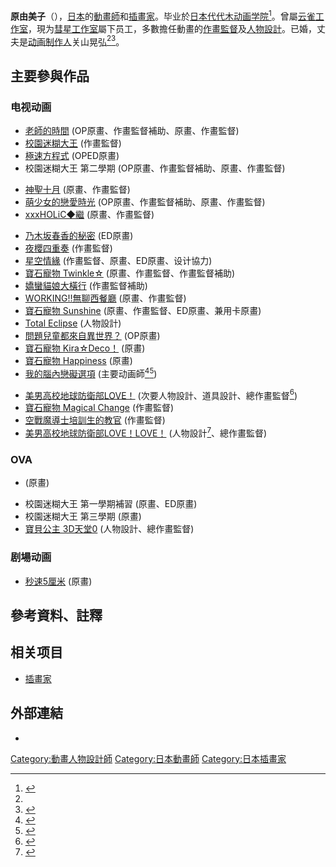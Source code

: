 {{refimprove|time=2016-08-15T11:32:50+00:00}}
{{NoteTA|
|G1=anime}}
'''原由美子'''（{{lang-ja|はら　ゆみこ}}{{bd|||}}），[[日本|日本]]的[[動畫師|動畫師]]和[[插畫家|插畫家]]。毕业於[[日本|日本]][[代代木动画学院|代代木动画学院]]<ref name="Facebook">{{Facebook|hara.yumiko.7|原由美子}}</ref>。曾屬[[云雀工作室|云雀工作室]]，現为[[STUDIO_COMET|彗星工作室]]屬下员工，多數擔任動畫的[[作畫監督|作畫監督]]及[[人物設計|人物設計]]。已婚，丈夫是[[动画|动画]][[制作人|制作人]]关山晃弘<ref name="Facebook" /><ref>{{Cite web|author=齋藤彩夏|date=2013-06-25|url=http://ameblo.jp/ayaka-saitou0602/entry-11559963509.html|title=結婚式のまき♡|publisher=[[Ameba|Ameba]]齋藤彩夏 Official Blog「彩夏のブログ」|accessdate=2016-08-15|archive-date=2016-08-13|archive-url=https://web.archive.org/web/20160813115540/http://ameblo.jp/ayaka-saitou0602/entry-11559963509.html|dead-url=no}}</ref>。

== 主要參與作品 ==
=== 电视动画 ===
* [[老師的時間|老師的時間]] (OP原畫、作畫監督補助、原畫、作畫監督)
* [[校園迷糊大王|校園迷糊大王]] (作畫監督)
* [[極速方程式|極速方程式]] (OPED原畫)
* 校園迷糊大王 第二學期 (OP原畫、作畫監督補助、原畫、作畫監督)

* [[神聖十月|神聖十月]] (原畫、作畫監督)
* [[萌少女的戀愛時光|萌少女的戀愛時光]] (OP原畫、作畫監督補助、原畫、作畫監督)
* [[xxxHOLiC|xxxHOLiC◆繼]] (原畫、作畫監督)

* [[乃木坂春香的秘密|乃木坂春香的秘密]] (ED原畫)
*[[夜櫻四重奏|夜櫻四重奏]] (作畫監督)
* [[星空情緣|星空情緣]] (作畫監督、原畫、ED原畫、设计協力)
* [[寶石寵物_Twinkle☆|寶石寵物 Twinkle☆]] (原畫、作畫監督、作畫監督補助)
* [[嬌蠻貓娘大橫行|嬌蠻貓娘大橫行]] (作畫監督補助)
* [[WORKING!!無聊西餐廳|WORKING!!無聊西餐廳]] (原畫、作畫監督)
* [[寶石寵物_Sunshine|寶石寵物 Sunshine]] (原畫、作畫監督、ED原畫、兼用卡原畫)
* [[Total_Eclipse|Total Eclipse]] (人物設計)
* [[問題兒童都來自異世界？|問題兒童都來自異世界？]] (OP原畫)
* [[寶石寵物_Kira☆Deco！|寶石寵物 Kira☆Deco！]] (原畫)
* [[寶石寵物_Happiness|寶石寵物 Happiness]] (原畫)
* [[我的腦內戀礙選項|我的腦內戀礙選項]] (主要动画師<ref>{{Cite web
|url= http://noucome.jp/about/
|title= 《我的腦內戀礙選項》作品介紹
|date= 2013-03-29
|accessdate= 2016-08-24
|archive-date= 2020-02-14
|archive-url= https://web.archive.org/web/20200214125121/http://noucome.jp/about/
|dead-url= no
}}</ref><ref>{{Cite web |url=http://getnews.jp/archives/368318 |title=2013年秋季動畫《我的腦內戀礙選項》主視圖公開！ |access-date=2016-08-24 |archive-date=2019-07-24 |archive-url=https://web.archive.org/web/20190724003654/https://getnews.jp/archives/368318 |dead-url=no }}</ref>)

* [[美男高校地球防衛部LOVE！|美男高校地球防衛部LOVE！]] (次要人物設計、道具設計、總作畫監督<ref>{{Cite web |url=http://boueibu.com/1st/staff.html |title=《美男高校地球防衛部LOVE！》Staff & Cast |access-date=2016-08-24 |archive-date=2020-02-19 |archive-url=https://web.archive.org/web/20200219215649/http://boueibu.com/1st/staff.html |dead-url=no }}</ref>)
* [[寶石寵物_Magical_Change|寶石寵物 Magical Change]] (作畫監督)
* [[空戰魔導士培訓生的教官|空戰魔導士培訓生的教官]] (作畫監督)
* [[美男高校地球防衛部LOVE！|美男高校地球防衛部LOVE！LOVE！]] (人物設計<ref>{{Cite web |url=http://boueibu.com/staff.html |title=《美男高校地球防衛部LOVE！LOVE！》Staff & Cast |accessdate=2016-08-24 |archive-date=2014-12-05 |archive-url=https://web.archive.org/web/20141205041544/http://boueibu.com/staff.html |dead-url=yes }}</ref>、總作畫監督)

=== OVA ===
* {{link-ja|先行者 THE MOVIE|ねとらん者 THE MOVIE}} (原畫)
* 校園迷糊大王 第一學期補習 (原畫、ED原畫)
* 校園迷糊大王 第三學期 (原畫)
* [[寶貝公主|寶貝公主 3D天堂0]] (人物設計、總作畫監督)

=== 剧場动画 ===
* [[秒速5厘米|秒速5厘米]] (原畫)

== 參考資料、註釋 ==
{{Reflist}}

== 相关项目 ==
* [[插畫家|插畫家]]

== 外部連結 ==
* {{Facebook|hara.yumiko.7|原由美子}}
{{DEFAULTSORT:Hara Yumiko}}
[[Category:動畫人物設計師|Category:動畫人物設計師]]
[[Category:日本動畫師|Category:日本動畫師]]
[[Category:日本插畫家|Category:日本插畫家]]